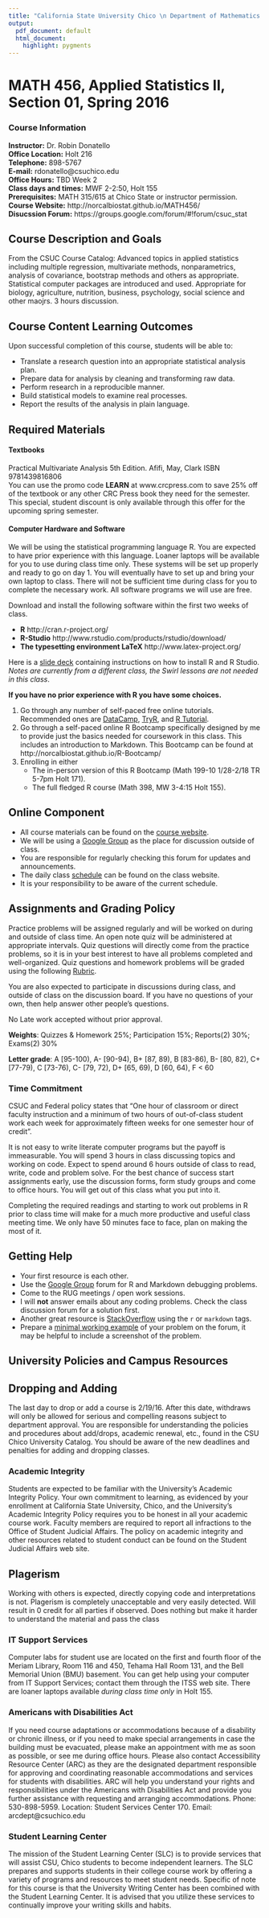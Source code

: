 ```yaml
---
title: "California State University Chico \n Department of Mathematics and Statistics"
output:
  pdf_document: default
  html_document:
    highlight: pygments
---
```


# MATH 456, Applied Statistics II, Section 01, Spring 2016

### Course Information
**Instructor:** Dr. Robin Donatello  
**Office Location:** Holt 216  
**Telephone:** 898-5767  
**E-mail:** rdonatello@csuchico.edu  
**Office Hours:** TBD Week 2  
**Class days and times:** MWF 2-2:50, Holt 155  
**Prerequisites:** MATH 315/615 at Chico State or instructor permission.  
**Course Website:** http://norcalbiostat.github.io/MATH456/  
**Disucssion Forum:** https://groups.google.com/forum/#!forum/csuc_stat

## Course Description and Goals
From the CSUC Course Catalog: Advanced topics in applied statistics including multiple regression, multivariate methods, nonparametrics, analysis of covariance, bootstrap methods and others as appropriate. Statistical computer packages are introduced and used. Appropriate for biology, agriculture, nutrition, business, psychology, social science and other maojrs. 3 hours discussion.


## Course Content Learning Outcomes
Upon successful completion of this course, students will be able to:  

* Translate a research question into an appropriate statistical analysis plan. 
* Prepare data for analysis by cleaning and transforming raw data. 
* Perform research in a reproducible manner. 
* Build statistical models to examine real processes. 
* Report the results of the analysis in plain language. 


## Required Materials
#### Textbooks
Practical Multivariate Analysis 5th Edition. Afifi, May, Clark ISBN 9781439816806  
You can use the promo code **LEARN** at www.crcpress.com  to save 25% off of the textbook or any other CRC Press book they need for the semester. This special, student discount is only available through this offer for the upcoming spring semester.

#### Computer Hardware and Software 
We will be using the statistical programming language R. You are expected to have prior experience with this language. 
Loaner laptops will be available for you to use during class time only. These systems will be set up properly and ready to go on day 1. You will eventually have to set up and bring your own laptop to class. There will not be sufficient time during class for you to complete the necessary work. All software programs we will use are free.  

Download and install the following software within the first two weeks of class.

  - **R** http://cran.r-project.org/
  - **R-Studio** http://www.rstudio.com/products/rstudio/download/
  - **The typesetting environment LaTeX** http://www.latex-project.org/

Here is a [slide deck](notes/xtra01_InstallPrograms.html) containing instructions on how to install R and R Studio. _Notes are currently from a different class, the Swirl lessons are not needed in this class_. 


**If you have no prior experience with R you have some choices.**

1) Go through any number of self-paced free online tutorials. Recommended ones are [DataCamp](https://www.datacamp.com/courses/free-introduction-to-r), [TryR](http://tryr.codeschool.com/), and [R Tutorial](http://www.r-tutor.com/r-introduction).    
2) Go through a self-paced online R Bootcamp specifically designed by me to provide just the basics needed for coursework in this class. This includes an introduction to Markdown. This Bootcamp can be found at http://norcalbiostat.github.io/R-Bootcamp/
3) Enrolling in either 
   - The in-person version of this R Bootcamp (Math 199-10 1/28-2/18 TR 5-7pm Holt 171).
   - The full fledged R course (Math 398, MW 3-4:15 Holt 155).

## Online Component
* All course materials can be found on the [course website](http://norcalbiostat.github.io/MATH456/).  
* We will be using a [Google Group](https://groups.google.com/forum/#!forum/csuc_stat) as the place for discussion outside of class.  
* You are responsible for regularly checking this forum for updates and announcements.  
* The daily class [schedule](Schedule.html) can be found on the class website. 
* It is your responsibility to be aware of the current schedule.  


## Assignments and Grading Policy
Practice problems will be assigned regularly and will be worked on during and outside of class time. An open note quiz will be administered at appropriate intervals. Quiz questions will directly come from the practice problems, so it is in your best interest to have all problems completed and well-organized. Quiz questions and homework problems will be graded using the following [Rubric](admin/rubric.html). 

You are also expected to participate in discussions during class, and outside of class on the discussion board. If you have no questions of your own, then help answer other people's questions. 

No Late work accepted without prior approval. 

**Weights**:  Quizzes & Homework 25%; Participation 15%; Reports(2) 30%; Exams(2) 30%

**Letter grade**: A [95-100), A- [90-94), B+ [87, 89), B [83-86), B- [80, 82), C+ [77-79), C [73-76), C- [79, 72), D+ [65, 69), D [60, 64), F < 60


### Time Commitment
CSUC and Federal policy states that "One hour of classroom or direct faculty instruction and a minimum of two hours of out-of-class student work each  week for approximately fifteen weeks for one semester hour of credit".  

It is not easy to write literate computer programs but the payoff is immeasurable. You will spend 3 hours in class discussing topics and working on code. Expect to spend around 6 hours outside of class to read, write, code and problem solve. For the best chance of success start assignments early, use the discussion forms, form study groups and come to office hours. You will get out of this class what you put into it.

Completing the required readings and starting to work out problems in R prior to class time will make for a much more productive and useful class meeting time. We only have 50 minutes face to face, plan on making the most of it. 

## Getting Help
* Your first resource is each other. 
* Use the [Google Group](https://groups.google.com/forum/#!forum/csuc_stat) forum for R and Markdown debugging problems.
* Come to the RUG meetings / open work sessions. 
* I will **not** answer emails about any coding problems. Check the class discussion forum for a solution first. 
* Another great resource is [StackOverflow](http://stackoverflow.com/questions/tagged/r) using the `r` or `markdown` tags. 
* Prepare a [minimal working example](http://stackoverflow.com/questions/5963269/how-to-make-a-great-r-reproducible-example) of your problem on the forum, it may be helpful to include a screenshot of the problem. 



## University Policies and Campus Resources

## Dropping and Adding
The last day to drop or add a course is 2/19/16. After this date, withdraws will only be allowed for serious and compelling reasons subject to department approval. You are responsible for understanding the policies and procedures about add/drops, academic renewal, etc., found in the CSU Chico University Catalog.  You should be aware of the new deadlines and penalties for adding and dropping classes. 

### Academic Integrity
Students are expected to be familiar with the University's Academic Integrity Policy. Your own commitment to learning, as evidenced by your enrollment at California State University, Chico, and the University's Academic Integrity Policy requires you to be honest in all your academic course work. Faculty members are required to report all infractions to the Office of Student Judicial Affairs. The policy on academic integrity and other resources related to student conduct can be found on the  Student Judicial Affairs web site.

## Plagerism
Working with others is expected, directly copying code and interpretations is not. Plagerism is completely unacceptable and very easily detected. Will result in 0 credit for all parties if observed. Does nothing but make it harder to understand the material and pass the class


### IT Support Services
Computer labs for student use are located on the first and fourth floor of the Meriam Library, Room 116 and 450, Tehama Hall Room 131, and the Bell Memorial Union (BMU) basement. You can get help using your computer from IT Support Services; contact them through the ITSS web site. There are loaner laptops available _during class time only_ in Holt 155. 

### Americans with Disabilities Act
If you need course adaptations or accommodations because of a disability or chronic illness, or if you need to make special arrangements in case the building must be evacuated, please make an appointment with me as soon as possible, or see me during office hours. Please also contact Accessibility Resource Center (ARC) as they are the designated department responsible for approving and coordinating reasonable accommodations and services for students with disabilities. ARC will help you understand your rights and responsibilities under the Americans with Disabilities Act and provide you further assistance with requesting and arranging accommodations. Phone: 530-898-5959. Location: Student Services Center 170. Email: arcdept@csuchico.edu

### Student Learning Center
The mission of the Student Learning Center (SLC) is to provide services that will assist CSU, Chico students to become independent learners. The SLC prepares and supports students in their college course work by offering a variety of programs and resources to meet student needs. Specific of note for this course is that the University Writing Center has been combined with the Student Learning Center. It is advised that you utilize these services to continually improve your writing skills and habits. 



